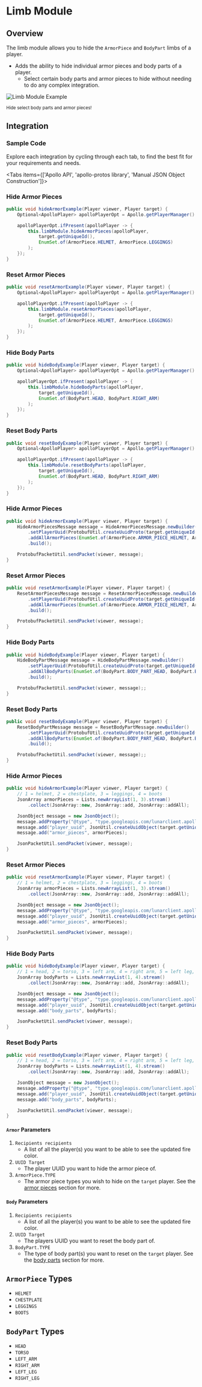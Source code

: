 
# Limb Module

## Overview

The limb module allows you to hide the `ArmorPiece` and `BodyPart` limbs of a player.

- Adds the ability to hide individual armor pieces and body parts of a player.
  - Select certain body parts and armor pieces to hide without needing to do any complex integration.

![Limb Module Example](https://i.imgur.com/nzq1aht.jpeg#center)

<div style={{ textAlign: "center" }}>
    <small>Hide select body parts and armor pieces!</small>
</div>

## Integration

### Sample Code
Explore each integration by cycling through each tab, to find the best fit for your requirements and needs.

<Tabs items={['Apollo API', 'apollo-protos library', 'Manual JSON Object Construction']}>

<Tab>

### Hide Armor Pieces

```java
public void hideArmorExample(Player viewer, Player target) {
    Optional<ApolloPlayer> apolloPlayerOpt = Apollo.getPlayerManager().getPlayer(viewer.getUniqueId());

    apolloPlayerOpt.ifPresent(apolloPlayer -> {
        this.limbModule.hideArmorPieces(apolloPlayer,
            target.getUniqueId(),
            EnumSet.of(ArmorPiece.HELMET, ArmorPiece.LEGGINGS)
        );
    });
}
```

### Reset Armor Pieces

```java
public void resetArmorExample(Player viewer, Player target) {
    Optional<ApolloPlayer> apolloPlayerOpt = Apollo.getPlayerManager().getPlayer(viewer.getUniqueId());

    apolloPlayerOpt.ifPresent(apolloPlayer -> {
        this.limbModule.resetArmorPieces(apolloPlayer,
            target.getUniqueId(),
            EnumSet.of(ArmorPiece.HELMET, ArmorPiece.LEGGINGS)
        );
    });
}
```

### Hide Body Parts

```java
public void hideBodyExample(Player viewer, Player target) {
    Optional<ApolloPlayer> apolloPlayerOpt = Apollo.getPlayerManager().getPlayer(viewer.getUniqueId());

    apolloPlayerOpt.ifPresent(apolloPlayer -> {
        this.limbModule.hideBodyParts(apolloPlayer,
            target.getUniqueId(),
            EnumSet.of(BodyPart.HEAD, BodyPart.RIGHT_ARM)
        );
    });
}
```

### Reset Body Parts

```java
public void resetBodyExample(Player viewer, Player target) {
    Optional<ApolloPlayer> apolloPlayerOpt = Apollo.getPlayerManager().getPlayer(viewer.getUniqueId());

    apolloPlayerOpt.ifPresent(apolloPlayer -> {
        this.limbModule.resetBodyParts(apolloPlayer,
            target.getUniqueId(),
            EnumSet.of(BodyPart.HEAD, BodyPart.RIGHT_ARM)
        );
    });
}
```

</Tab>

<Tab>

### Hide Armor Pieces

```java
public void hideArmorExample(Player viewer, Player target) {
    HideArmorPiecesMessage message = HideArmorPiecesMessage.newBuilder()
        .setPlayerUuid(ProtobufUtil.createUuidProto(target.getUniqueId()))
        .addAllArmorPieces(EnumSet.of(ArmorPiece.ARMOR_PIECE_HELMET, ArmorPiece.ARMOR_PIECE_LEGGINGS))
        .build();

    ProtobufPacketUtil.sendPacket(viewer, message);
}
```

### Reset Armor Pieces

```java
public void resetArmorExample(Player viewer, Player target) {
    ResetArmorPiecesMessage message = ResetArmorPiecesMessage.newBuilder()
        .setPlayerUuid(ProtobufUtil.createUuidProto(target.getUniqueId()))
        .addAllArmorPieces(EnumSet.of(ArmorPiece.ARMOR_PIECE_HELMET, ArmorPiece.ARMOR_PIECE_LEGGINGS))
        .build();

    ProtobufPacketUtil.sendPacket(viewer, message);
}
```

### Hide Body Parts

```java
public void hideBodyExample(Player viewer, Player target) {
    HideBodyPartMessage message = HideBodyPartMessage.newBuilder()
        .setPlayerUuid(ProtobufUtil.createUuidProto(target.getUniqueId()))
        .addAllBodyParts(EnumSet.of(BodyPart.BODY_PART_HEAD, BodyPart.BODY_PART_RIGHT_ARM))
        .build();

    ProtobufPacketUtil.sendPacket(viewer, message);;
}
```

### Reset Body Parts

```java
public void resetBodyExample(Player viewer, Player target) {
    ResetBodyPartMessage message = ResetBodyPartMessage.newBuilder()
        .setPlayerUuid(ProtobufUtil.createUuidProto(target.getUniqueId()))
        .addAllBodyParts(EnumSet.of(BodyPart.BODY_PART_HEAD, BodyPart.BODY_PART_RIGHT_ARM))
        .build();

    ProtobufPacketUtil.sendPacket(viewer, message);;
}
```

</Tab>

<Tab>

### Hide Armor Pieces

```java
public void hideArmorExample(Player viewer, Player target) {
    // 1 = helmet, 2 = chestplate, 3 = leggings, 4 = boots
    JsonArray armorPieces = Lists.newArrayList(1, 3).stream()
        .collect(JsonArray::new, JsonArray::add, JsonArray::addAll);

    JsonObject message = new JsonObject();
    message.addProperty("@type", "type.googleapis.com/lunarclient.apollo.limb.v1.HideArmorPiecesMessage");
    message.add("player_uuid", JsonUtil.createUuidObject(target.getUniqueId()));
    message.add("armor_pieces", armorPieces);

    JsonPacketUtil.sendPacket(viewer, message);
}
```

### Reset Armor Pieces

```java
public void resetArmorExample(Player viewer, Player target) {
    // 1 = helmet, 2 = chestplate, 3 = leggings, 4 = boots
    JsonArray armorPieces = Lists.newArrayList(1, 3).stream()
        .collect(JsonArray::new, JsonArray::add, JsonArray::addAll);

    JsonObject message = new JsonObject();
    message.addProperty("@type", "type.googleapis.com/lunarclient.apollo.limb.v1.ResetArmorPiecesMessage");
    message.add("player_uuid", JsonUtil.createUuidObject(target.getUniqueId()));
    message.add("armor_pieces", armorPieces);

    JsonPacketUtil.sendPacket(viewer, message);
}
```

### Hide Body Parts

```java
public void hideBodyExample(Player viewer, Player target) {
    // 1 = head, 2 = torso, 3 = left arm, 4 = right arm, 5 = left leg, 6 = right leg
    JsonArray bodyParts = Lists.newArrayList(1, 4).stream()
        .collect(JsonArray::new, JsonArray::add, JsonArray::addAll);

    JsonObject message = new JsonObject();
    message.addProperty("@type", "type.googleapis.com/lunarclient.apollo.limb.v1.HideBodyPartMessage");
    message.add("player_uuid", JsonUtil.createUuidObject(target.getUniqueId()));
    message.add("body_parts", bodyParts);

    JsonPacketUtil.sendPacket(viewer, message);
}
```

### Reset Body Parts

```java
public void resetBodyExample(Player viewer, Player target) {
    // 1 = head, 2 = torso, 3 = left arm, 4 = right arm, 5 = left leg, 6 = right leg
    JsonArray bodyParts = Lists.newArrayList(1, 4).stream()
        .collect(JsonArray::new, JsonArray::add, JsonArray::addAll);

    JsonObject message = new JsonObject();
    message.addProperty("@type", "type.googleapis.com/lunarclient.apollo.limb.v1.ResetBodyPartMessage");
    message.add("player_uuid", JsonUtil.createUuidObject(target.getUniqueId()));
    message.add("body_parts", bodyParts);

    JsonPacketUtil.sendPacket(viewer, message);
}
```

</Tab>

</Tabs>

#### `Armor` Parameters

1. `Recipients recipients`
   - A list of all the player(s) you want to be able to see the updated fire color.
2. `UUID Target`
   - The player UUID you want to hide the armor piece of.
3. `ArmorPiece.TYPE`
   - The armor piece types you wish to hide on the `target` player. See the [armor pieces](#armorpiece-types) section for more.

#### `Body` Parameters

1. `Recipients recipients`
   - A list of all the player(s) you want to be able to see the updated fire color.
2. `UUID Target`
   - The players UUID you want to reset the body part of.
3. `BodyPart.TYPE`
   - The type of body part(s) you want to reset on the `target` player. See the [body parts](#bodyparts-types) section for more.

## `ArmorPiece` Types

* `HELMET`
* `CHESTPLATE`
* `LEGGINGS`
* `BOOTS`

## `BodyPart` Types

* `HEAD`
* `TORSO`
* `LEFT_ARM`
* `RIGHT_ARM`
* `LEFT_LEG`
* `RIGHT_LEG`
